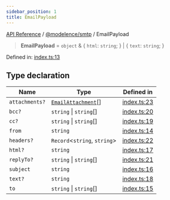 ```yaml
---
sidebar_position: 1
title: EmailPayload
---
```


[API Reference](/api-reference/@modelence/smtp/type-aliases/../../../index) / [@modelence/smtp](/api-reference/@modelence/smtp/type-aliases/../index) / EmailPayload

> **EmailPayload** = `object` & \{ `html`: `string`; \} \| \{ `text`: `string`; \}

Defined in: [index.ts:13](https://github.com/modelence/modelence/blob/c620dfb37beca844d79e807ba0d65bf04b161829/packages/smtp/src/index.ts#L13)

## Type declaration

| Name | Type | Defined in |
| ------ | ------ | ------ |
| `attachments?` | [`EmailAttachment`](/api-reference/@modelence/smtp/type-aliases/EmailAttachment)[] | [index.ts:23](https://github.com/modelence/modelence/blob/c620dfb37beca844d79e807ba0d65bf04b161829/packages/smtp/src/index.ts#L23) |
| `bcc?` | `string` \| `string`[] | [index.ts:20](https://github.com/modelence/modelence/blob/c620dfb37beca844d79e807ba0d65bf04b161829/packages/smtp/src/index.ts#L20) |
| `cc?` | `string` \| `string`[] | [index.ts:19](https://github.com/modelence/modelence/blob/c620dfb37beca844d79e807ba0d65bf04b161829/packages/smtp/src/index.ts#L19) |
| `from` | `string` | [index.ts:14](https://github.com/modelence/modelence/blob/c620dfb37beca844d79e807ba0d65bf04b161829/packages/smtp/src/index.ts#L14) |
| `headers?` | `Record`\<`string`, `string`\> | [index.ts:22](https://github.com/modelence/modelence/blob/c620dfb37beca844d79e807ba0d65bf04b161829/packages/smtp/src/index.ts#L22) |
| `html?` | `string` | [index.ts:17](https://github.com/modelence/modelence/blob/c620dfb37beca844d79e807ba0d65bf04b161829/packages/smtp/src/index.ts#L17) |
| `replyTo?` | `string` \| `string`[] | [index.ts:21](https://github.com/modelence/modelence/blob/c620dfb37beca844d79e807ba0d65bf04b161829/packages/smtp/src/index.ts#L21) |
| `subject` | `string` | [index.ts:16](https://github.com/modelence/modelence/blob/c620dfb37beca844d79e807ba0d65bf04b161829/packages/smtp/src/index.ts#L16) |
| `text?` | `string` | [index.ts:18](https://github.com/modelence/modelence/blob/c620dfb37beca844d79e807ba0d65bf04b161829/packages/smtp/src/index.ts#L18) |
| `to` | `string` \| `string`[] | [index.ts:15](https://github.com/modelence/modelence/blob/c620dfb37beca844d79e807ba0d65bf04b161829/packages/smtp/src/index.ts#L15) |
